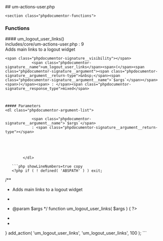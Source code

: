 

<div class="phpdocumentor-element -file">
    ## um-actions-user.php

        

    <section class="phpdocumentor-functions">
### Functions
<div class="phpdocumentor-element -function - ">
 #### um_logout_user_links()
       

<div class="phpdocumentor-element-found-in">
    <Link href="../files/includes-core-um-actions-user.html#source-view.9">includes/core/um-actions-user.php</Link> : <span class="phpdocumentor-element-found-in__line">9</span>
</div>

<div class="phpdocumentor-summary">
Adds main links to a logout widget
</div>


    <span class="phpdocumentor-signature__visibility"></span>
                <span class="phpdocumentor-signature__name">um_logout_user_links</span><span>(</span><span class="phpdocumentor-signature__argument"><span class="phpdocumentor-signature__argument__return-type">&nbsp;</span><span class="phpdocumentor-signature__argument__name">`$args`</span></span><span>)</span><span> : </span><span class="phpdocumentor-signature__response_type">mixed</span>



    ##### Parameters
    <dl class="phpdocumentor-argument-list">
                    
                <span class="phpdocumentor-signature__argument__name">`$args`</span>
                : <span class="phpdocumentor-signature__argument__return-type"></span>
                            
           
                 

           
            </dl>



<div className="py-4"></div>

</div>
</section>

       ```php showLineNumbers=true copy
       <?php if ( ! defined( 'ABSPATH' ) ) exit;


/**
 * Adds main links to a logout widget
 *
 * @param $args
 */
function um_logout_user_links( $args ) {
	?>

	<li>
		<a href="<?php echo esc_url( um_get_core_page( 'account' ) ); ?>">
			<?php _e( 'Your account', 'ultimate-member' ); ?>
		</a>
	</li>
	<li>
		<a href="<?php echo esc_url( add_query_arg( 'redirect_to', UM()->permalinks()->get_current_url( true ), um_get_core_page( 'logout' ) ) ); ?>">
			<?php _e( 'Logout', 'ultimate-member' ); ?>
		</a>
	</li>

	<?php
}
add_action( 'um_logout_user_links', 'um_logout_user_links', 100 );
       ```
</div>
